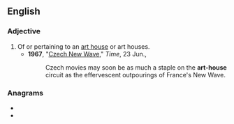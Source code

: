 ==English==

===Adjective===
{{en-adj|head=[[art]]-[[house]]|-}}

# Of or pertaining to an [[art house]] or art houses.
#* '''1967''', "[http://www.time.com/time/magazine/article/0,9171,839566,00.html Czech New Wave]," ''Time'', 23 Jun.,
#*: Czech movies may soon be as much a staple on the '''art-house''' circuit as the effervescent outpourings of France's New Wave.

===Anagrams===
* {{l|en|house rat}}
* {{l|en|share out}}